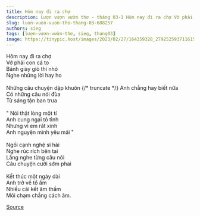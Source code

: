 ```yaml
---
title: Hôm nay đi ra chợ
description: Lượn vượn vườn thơ - tháng 03-1 Hôm nay đi ra chợ Vớ phải con cá to
slug: luon-vuon-vuon-tho-thang-03-688257
authors: sieg
tags: [lượn-vượn-vườn-thơ, sieg, thang03]
image: https://tinypic.host/images/2023/02/27/164359328_279252593711615_1621629037628970159_n.th.jpg
---
```


Hôm nay đi ra chợ\
Vớ phải con cá to\
Bánh giày giò thì nhỏ\
Nghe những lời hay ho\
\
Những câu chuyện dập khuôn
{/* truncate */}
Anh chẳng hay biết nữa\
Có những câu nói đùa\
Từ sáng tận ban trưa\
\
" Nói thật lòng một tí\
Anh cung ngại tỏ tình\
Nhưng vì em rất xinh\
Anh nguyện mình yêu mãi "\
\
Ngồi cạnh nghệ sĩ hài\
Nghe rúc rích bên tai\
Lắng nghe từng câu nói\
Câu chuyện cười sớm phai\
\
Kết thúc một ngày dài\
Anh trở về tổ ấm\
Nhiều cái kết âm thầm\
Môi chạm chẳng cách âm.

[Source](https://www.facebook.com/ape.poem/posts/pfbid02XJQMXEzZzDG7qwCVY7G8U5vH42ripRZMBWQCmGfXivReBN1iSTyTQFQLkg39RkMDl)

